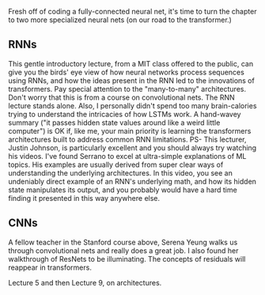 
Fresh off of coding a fully-connected neural net, it's time to turn the chapter to two more specialized neural nets (on our road to the transformer.)

## RNNs

<YouTubeVid id="QvkQ1B3FBqA" />
This gentle introductory lecture, from a MIT class offered to the public, can give
you the birds' eye view of how neural networks process sequences using RNNs, and
how the ideas present in the RNN led to the innovations of transformers. Pay special
attention to the "many-to-many" architectures.

<YouTubeVid id="6niqTuYFZLQ" />
Don't worry that this is from a course on convolutional nets. The RNN lecture stands
alone. Also, I personally didn't spend too many brain-calories trying to understand
the intricacies of how LSTMs work. A hand-wavey summary ("it passes hidden state
values around like a weird little computer") is OK if, like me, your main priority
is learning the transformers architectures built to address common RNN limitations.
PS- This lecturer, Justin Johnson, is particularly excellent and you should always
try watching his videos.

<YouTubeVid id="UNmqTiOnRfg" />
I've found Serrano to excel at ultra-simple explanations of ML topics. His examples
are usually derived from super clear ways of understanding the underlying architectures.
In this video, you see an undeniably direct example of an RNN's underlying math,
and how its hidden state manipulates its output, and you probably would have a hard
time finding it presented in this way anywhere else.

## CNNs

A fellow teacher in the Stanford course above, Serena Yeung walks us through convolutional nets and really does a great job. I also found her walkthrough of ResNets to be illuminating. The concepts of residuals will reappear in transformers.

Lecture 5 and then Lecture 9, on architectures.

<YouTubeVid id="bNb2fEVKeEo" />

<YouTubeVid id="DAOcjicFr1Y" />
